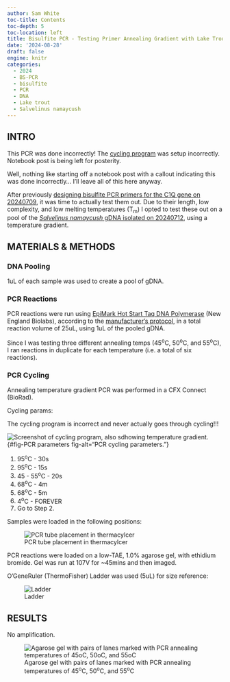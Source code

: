 ```yaml
---
author: Sam White
toc-title: Contents
toc-depth: 5
toc-location: left
title: Bisulfite PCR - Testing Primer Annealing Gradient with Lake Trout Bisulfite-treated DNA
date: '2024-08-28'
draft: false
engine: knitr
categories: 
  - 2024
  - BS-PCR
  - bisulfite
  - PCR
  - DNA
  - Lake trout
  - Salvelinus namaycush
---
```

## INTRO

::: {.callout-important}
This PCR was done incorrectly! The [cycling program](#pcr-cycling) was setup incorrectly. Notebook post is being left for posterity.
:::

Well, nothing like starting off a notebook post with a callout indicating this was done incorrectly... I'll leave all of this here anyway.

After previously [designing bisulfite PCR primers for the C1Q gene on 20240709](../2024-07-29-Primer-Design---Lake-Trout-C1q-Gene-Bisulfite-Sequencing-Primers-Using-Primer3/index.qmd), it was time to actually test them out. Due to their length, low complexity, and low melting temperatures (T<sub>m</sub>) I opted to test these out on a pool of the [_Salvelinus namaycush_ gDNA isolated on 20240712](../2024-07-12-DNA-Isolation-and-Quantification---Lake-Trout-Liver/index.qmd), using a temperature gradient.

## MATERIALS & METHODS

### DNA Pooling

1uL of each sample was used to create a pool of gDNA.

### PCR Reactions

PCR reactions were run using [EpiMark Hot Start Taq DNA Polymerase](https://www.neb.com/en-us/products/m0490-epimark-hot-start-taq-dna-polymerase) (New England Biolabs), according to the [manufacturer's protocol](https://www.neb.com/en-us/protocols/2012/09/25/epimark-hot-start-taq-dna-polymerase-guidelines-for-pcr-reactions-m0490), in a total reaction volume of 25uL, using 1uL of the pooled gDNA.

Since I was testing three different annealing temps (45<sup>o</sup>C, 50<sup>o</sup>C, and 55<sup>o</sup>C), I ran reactions in duplicate for each temperature (i.e. a total of six reactions).

### PCR Cycling

Annealing temperature gradient PCR was performed in a CFX Connect (BioRad).

Cycling params:

::: {.callout-warning}
The cycling program is incorrect and never actually goes through cycling!!!
:::

![Screenshot of cycling program, also sdhowing temperature gradient.](./20240828-snam-bs-pcr-gradient-range.png){#fig-PCR parameters fig-alt="PCR cycling parameters."}


1. 95<sup>o</sup>C - 30s
2. 95<sup>o</sup>C - 15s
3. 45 - 55<sup>o</sup>C - 20s
4. 68<sup>o</sup>C - 4m
5. 68<sup>o</sup>C - 5m
6. 4<sup>o</sup>C - FOREVER
7. Go to Step 2.

Samples were loaded in the following positions:

![PCR tube placement in thermacylcer](./20240828-snam-bs-pcr-tube-placement.jpg){#fig-tubes fig-alt="Tube placement in thermalcylcer."}

PCR reactions were loaded on a low-TAE, 1.0% agarose gel, with ethidium bromide. Gel was run at 107V for ~45mins and then imaged.

O'GeneRuler (ThermoFisher) Ladder was used (5uL) for size reference:

![Ladder](../2024-05-31-Agarose-Gel---G.macrocephalus-gDNA-from-20240521/ogene-ruler.jpeg){#fig-ladder fig-alt="O'GeneRuler" .lightbox}

## RESULTS

No amplification.


![Agarose gel with pairs of lanes marked with PCR annealing temperatures of 45<sup>o</sup>C, 50<sup>o</sup>C, and 55<sup>o</sup>C](./20240828-snam-bs-pcr-gel.jpg){#fig-gel fig-alt="Agarose gel with labels of of 45<sup>o</sup>C, 50<sup>o</sup>C, and 55<sup>o</sup>C, indicating annealing temperatures"}
